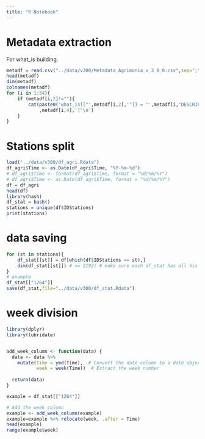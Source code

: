 ```yaml
---
title: "R Notebook"
---
```


# Metadata extraction
For what_is building.
```r
metadf = read.csv("../data/v300/Metadata_Agrimonia_v_3_0_0.csv",sep=";",head=T)
head(metadf)
dim(metadf)
colnames(metadf)
for (i in 1:54){
	if (metadf[i,2]!=""){
		cat(paste0('what_is[["',metadf[i,2],'"]] = "',metadf[i,"DESCRIPTION"]),"\\n["
			,metadf[i,4],']"\n')
	}
}
```


# Stations split
```r
load("../data/v300/df_agri.Rdata")
df_agri$Time <- as.Date(df_agri$Time, "%Y-%m-%d")
# df_agri$Time <- format(df_agri$Time, format = "%d/%m/%Y")
# df_agri$Time <- as.Date(df_agri$Time, format = "%d/%m/%Y")
df = df_agri
head(df)
library(hash)
df_stat = hash()
stations = unique(df$IDStations)
print(stations)
```

# data saving
```r
for (st in stations){
	df_stat[[st]] = df[which(df$IDStations == st),]
	dim(df_stat[[st]]) # == 2192) # make sure each df_stat has all his 2192 obs
}
# example
df_stat[["1264"]]
save(df_stat,file="../data/v300/df_stat.Rdata")
```

# week division
```r
library(dplyr)
library(lubridate)


add_week_column <- function(data) {
  data <- data %>%
    mutate(Time = ymd(Time),  # Convert the date column to a date object
           week = week(Time))  # Extract the week number
  
  return(data)
}

example = df_stat[["1264"]]

# Add the week column
example <- add_week_column(example)
example=example %>% relocate(week, .after = Time)
head(example)
range(example$week)
```

